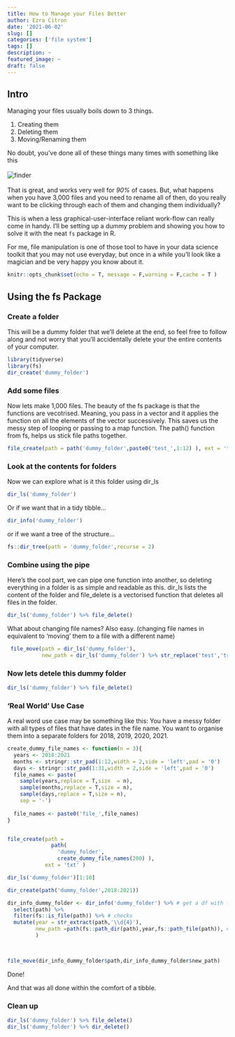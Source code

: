 ```yaml
---
title: How to Manage your Files Better
author: Ezra Citron
date: '2021-06-02'
slug: []
categories: ['file system']
tags: []
description: ~
featured_image: ~
draft: false
---
```

## Intro 

Managing your files usually boils down to 3 things.  

1. Creating them
2. Deleting them
3. Moving/Renaming them

No doubt, you've done all of these things many times with something like this
<br><br>
![finder](finder.png)
<br><br>
That is great, and works very well for *90%* of cases. But, what happens when you have 3,000 files and you need to rename all of then, do you really want to be clicking through each of them and changing them individually?

This is when a less graphical-user-interface reliant work-flow can really come in handy. I'll be setting up a dummy problem and showing you how to solve it with the neat `fs` package in R. 

For me, file manipulation is one of those tool to have in your data science toolkit that you may not use everyday, but once in a while you'll look like a magician and be very happy you know about it. 

```r
knitr::opts_chunk$set(echo = T, message = F,warning = F,cache = T )
```

## Using the fs Package

### Create a folder
This will be a dummy folder that we'll delete at the end, so feel free to follow along and not worry that you'll accidentally delete your the entire contents of your computer.


```r
library(tidyverse) 
library(fs)
dir_create('dummy_folder')
```

### Add some files

Now lets make 1,000 files. The beauty of the fs package is that the functions are vecotrised. Meaning, you pass in a vector and it applies the function on all the elements of the vector successively. This saves us the messy step of looping or passing to a map function. The path() function from fs, helps us stick file paths together. 

```r
file_create(path = path('dummy_folder',paste0('test_',1:12) ), ext = 'txt' )
```

### Look at the contents for folders
Now we can explore what is it this folder using dir_ls
```r
dir_ls('dummy_folder')
```

Or if we want that in a tidy tibble...

```r
dir_info('dummy_folder')
```

or if we want a tree of the structure...

```r
fs::dir_tree(path = 'dummy_folder',recurse = 2)
```

### Combine using the pipe
Here's the cool part, we can pipe one function into another, so deleting everything in a folder is as simple and readable as this. dir_ls lists the content of the folder and file_delete is a vectorised function that deletes all files in the folder. 

```r
dir_ls('dummy_folder') %>% file_delete()
```

What about changing file names? Also easy. (changing file names in equivalent to 'moving' them to a file with a different name)

```r
 file_move(path = dir_ls('dummy_folder'),
           new_path = dir_ls('dummy_folder') %>% str_replace('test','train'))
```

### Now lets detele this dummy folder

```r
dir_ls('dummy_folder') %>% file_delete()
```

### 'Real World' Use Case

A real word use case may be something like this:
You have a messy folder with all types of files that have dates in the file name.
You want to organise them into a separate folders for 2018, 2019, 2020, 2021.

```r
create_dummy_file_names <- function(n = 3){
  years <- 2018:2021
  months <- stringr::str_pad(1:12,width = 2,side = 'left',pad = '0')
  days <- stringr::str_pad(1:31,width = 2,side = 'left',pad = '0')
  file_names <- paste(
    sample(years,replace = T,size  = n),
    sample(months,replace = T,size = n),
    sample(days,replace = T,size = n),
    sep = '-')
  
  file_names <- paste0('file_',file_names)
}


file_create(path = 
              path(
                'dummy_folder',
                create_dummy_file_names(200) ),
            ext = 'txt' )

dir_ls('dummy_folder')[1:10]
```

```r
dir_create(path('dummy_folder',2018:2021))

dir_info_dummy_folder <- dir_info('dummy_folder') %>% # get a df with file info
  select(path) %>%
  filter(fs::is_file(path)) %>% # checks
  mutate(year = str_extract(path,'\\d{4}'),
         new_path =path(fs::path_dir(path),year,fs::path_file(path)), # extract only the directory part of file path
         )

  
```


```r
file_move(dir_info_dummy_folder$path,dir_info_dummy_folder$new_path)
```

Done!

And that was all done within the comfort of a tibble.

### Clean up

```r
dir_ls('dummy_folder') %>% file_delete()
dir_ls('dummy_folder') %>% dir_delete()
```


